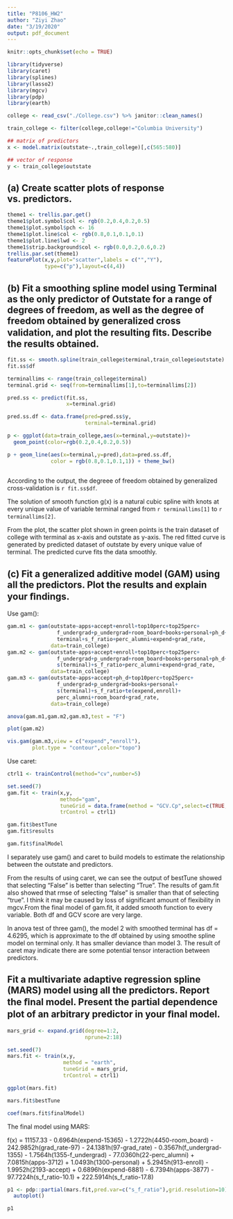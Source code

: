 ```yaml
---
title: "P8106_HW2"
author: "Ziyi Zhao"
date: "3/19/2020"
output: pdf_document
---
```


```r
knitr::opts_chunk$set(echo = TRUE)

library(tidyverse)
library(caret)
library(splines)
library(lasso2)
library(mgcv)
library(pdp)
library(earth)

```



```r
college <- read_csv("./College.csv") %>% janitor::clean_names()

train_college <- filter(college,college!="Columbia University")

## matrix of predictors 
x <- model.matrix(outstate~.,train_college)[,c(565:580)]

## vector of response
y <- train_college$outstate

```


## (a) Create scatter plots of response vs. predictors.

```r
theme1 <- trellis.par.get()
theme1$plot.symbol$col <- rgb(0.2,0.4,0.2,0.5)
theme1$plot.symbol$pch <- 16
theme1$plot.line$col <- rgb(0.8,0.1,0.1,0.1)
theme1$plot.line$lwd <- 2
theme1$strip.background$col <- rgb(0.0,0.2,0.6,0.2)
trellis.par.set(theme1)
featurePlot(x,y,plot="scatter",labels = c("","Y"),
            type=c("p"),layout=c(4,4))

```


## (b) Fit a smoothing spline model using Terminal as the only predictor of Outstate for a range of degrees of freedom, as well as the degree of freedom obtained by generalized cross validation, and plot the resulting ﬁts. Describe the results obtained.


```r
fit.ss <- smooth.spline(train_college$terminal,train_college$outstate)
fit.ss$df

terminallims <- range(train_college$terminal)
terminal.grid <- seq(from=terminallims[1],to=terminallims[2])

pred.ss <- predict(fit.ss,
                   x=terminal.grid)

pred.ss.df <- data.frame(pred=pred.ss$y,
                         terminal=terminal.grid)

p <- ggplot(data=train_college,aes(x=terminal,y=outstate))+
  geom_point(color=rgb(0.2,0.4,0.2,0.5))

p + geom_line(aes(x=terminal,y=pred),data=pred.ss.df,
              color = rgb(0.8,0.1,0.1,1)) + theme_bw()
  

```

According to the output, the degreee of freedom obtained by generalized cross-validation is `r fit.ss$df`.

The solution of smooth function g(x) is a natural cubic spline with knots at every unique value of variable terminal ranged from `r terminallims[1]` to `r terminallims[2]`.

From the plot, the scatter plot shown in green points is the train dataset of college with terminal as x-axis and outstate as y-axis. The red fitted curve is generated by predicted dataset of outstate by every unique value of terminal. The predicted curve fits the data smoothly.


## (c) Fit a generalized additive model (GAM) using all the predictors. Plot the results and explain your ﬁndings.

Use gam():

```r
gam.m1 <- gam(outstate~apps+accept+enroll+top10perc+top25perc+
                f_undergrad+p_undergrad+room_board+books+personal+ph_d+
                terminal+s_f_ratio+perc_alumni+expend+grad_rate,
              data=train_college)
gam.m2 <- gam(outstate~apps+accept+enroll+top10perc+top25perc+
                f_undergrad+p_undergrad+room_board+books+personal+ph_d+
                s(terminal)+s_f_ratio+perc_alumni+expend+grad_rate,
              data=train_college)
gam.m3 <- gam(outstate~apps+accept+ph_d+top10perc+top25perc+
                f_undergrad+p_undergrad+books+personal+
                s(terminal)+s_f_ratio+te(expend,enroll)+
                perc_alumni+room_board+grad_rate,
              data=train_college)

anova(gam.m1,gam.m2,gam.m3,test = "F")

plot(gam.m2)

vis.gam(gam.m3,view = c("expend","enroll"),
        plot.type = "contour",color="topo")

```

Use caret:

```r
ctrl1 <- trainControl(method="cv",number=5)

set.seed(7)
gam.fit <- train(x,y,
                 method="gam",
                 tuneGrid = data.frame(method = "GCV.Cp",select=c(TRUE,FALSE)),
                 trControl = ctrl1)

gam.fit$bestTune
gam.fit$results

gam.fit$finalModel

```

I separately use gam() and caret to build models to estimate the relationship between the outstate and predictors.

From the results of using caret, we can see the output of bestTune showed that selecting "False" is better than selecting "True". The results of gam.fit also showed that rmse of selecting "false" is smaller than that of selecting "true". I think it may be caused by loss of significant amount of flexibility in mgcv.From the final model of gam.fit, it added smooth function to every variable. Both df and GCV score are very large.

In anova test of three gam(), the model 2 with smoothed terminal has df = 4.6295, which is approximate to the df obtained by using smoothe spline model on terminal only. It has smaller deviance than model 3. The result of caret may indicate there are some potential tensor interaction between predictors. 


## Fit a multivariate adaptive regression spline (MARS) model using all the predictors. Report the ﬁnal model. Present the partial dependence plot of an arbitrary predictor in your ﬁnal model.


```r
mars_grid <- expand.grid(degree=1:2,
                         nprune=2:18)

set.seed(7)
mars.fit <- train(x,y,
                  method = "earth",
                  tuneGrid = mars_grid,
                  trControl = ctrl1)

ggplot(mars.fit)

mars.fit$bestTune

coef(mars.fit$finalModel)

```

The final model using MARS:

f(x) = 11157.33 - 0.6964h(expend-15365) - 1.2722h(4450-room_board) - 242.9852h(grad_rate-97) - 24.1381h(97-grad_rate) - 0.3567h(f_undergrad-1355) - 1.7564h(1355-f_undergrad) - 77.0360h(22-perc_alumni) + 7.0815h(apps-3712) + 1.0493h(1300-personal) + 5.2945h(913-enroll) - 1.9952h(2193-accept) + 0.6896h(expend-6881) - 6.7394h(apps-3877) - 97.7224h(s_f_ratio-10.1) + 222.5914h(s_f_ratio-17.8)


```r
p1 <- pdp::partial(mars.fit,pred.var=c("s_f_ratio"),grid.resolution=10) %>% 
  autoplot()

p1
```





